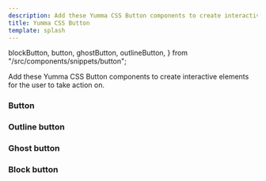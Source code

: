 ```yaml
---
description: Add these Yumma CSS Button components to create interactive elements for the user to take action on.
title: Yumma CSS Button
template: splash
---
```


  blockButton,
  button,
  ghostButton,
  outlineButton,
} from "/src/components/snippets/button";

Add these Yumma CSS Button components to create interactive elements for the user to take action on.

### Button

<Preview data={button} useCenter usePadding useTabs useVersion="2.0.0" />

### Outline button

<Preview data={outlineButton} useCenter usePadding useTabs useVersion="2.0.0" />

### Ghost button

<Preview data={ghostButton} useCenter usePadding useTabs useVersion="2.0.0" />

### Block button

<Preview data={blockButton} useCenter usePadding useTabs useVersion="2.0.0" />
